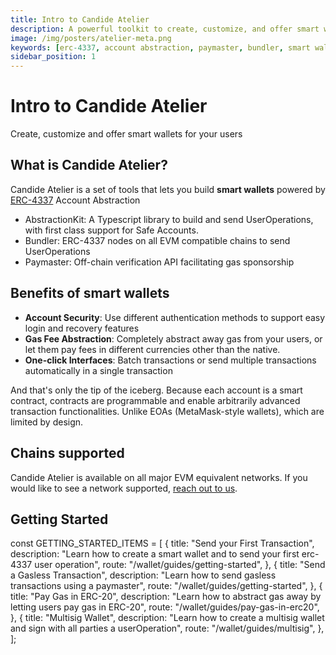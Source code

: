 ```yaml
---
title: Intro to Candide Atelier
description: A powerful toolkit to create, customize, and offer smart wallets. Explore ERC-4337 support, account abstraction, paymaster integration, bundler features, and seamless management of smart wallets
image: /img/posters/atelier-meta.png
keywords: [erc-4337, account abstraction, paymaster, bundler, smart wallets]
sidebar_position: 1
---
```

# Intro to Candide Atelier

Create, customize and offer smart wallets for your users

## What is Candide Atelier?

Candide Atelier is a set of tools that lets you build **smart wallets** powered by [ERC-4337](https://eips.ethereum.org/EIPS/eip-4337) Account Abstraction

- AbstractionKit: A Typescript library to build and send UserOperations, with first class support for Safe Accounts.
- Bundler: ERC-4337 nodes on all EVM compatible chains to send UserOperations
- Paymaster: Off-chain verification API facilitating gas sponsorship

## Benefits of smart wallets

- **Account Security**: Use different authentication methods to support easy login and recovery features
- **Gas Fee Abstraction**: Completely abstract away gas from your users, or let them pay fees in different currencies other than the native.
- **One-click Interfaces**: Batch transactions or send multiple transactions automatically in a single transaction

And that's only the tip of the iceberg. Because each account is a smart contract, contracts are programmable and enable arbitrarily advanced transaction functionalities. Unlike EOAs (MetaMask-style wallets), which are limited by design.

## Chains supported

Candide Atelier is available on all major EVM equivalent networks. If you would like to see a network supported, [reach out to us](https://t.me/heymarcopolo).


<NetworkList />

## Getting Started

const GETTING_STARTED_ITEMS = [
  {
    title: "Send your First Transaction",
    description:
      "Learn how to create a smart wallet and to send your first erc-4337 user operation",
    route: "/wallet/guides/getting-started",
  },
  {
    title: "Send a Gasless Transaction",
    description: "Learn how to send gasless transactions using a paymaster",
    route: "/wallet/guides/getting-started",
  },
  {
    title: "Pay Gas in ERC-20",
    description:
      "Learn how to abstract gas away by letting users pay gas in ERC-20",
    route: "/wallet/guides/pay-gas-in-erc20",
  },
    {
    title: "Multisig Wallet",
    description:
      "Learn how to create a multisig wallet and sign with all parties a userOperation",
    route: "/wallet/guides/multisig",
  },
];

<CardList items={GETTING_STARTED_ITEMS} />

